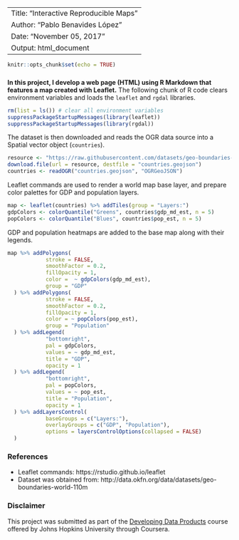 
---
Title: "Interactive Reproducible Maps"
Author: "Pablo Benavides López"
Date: "November 05, 2017"
Output: html_document
---

```r
knitr::opts_chunk$set(echo = TRUE)
```

### 

**In this project, I develop a web page (HTML) using R Markdown that features a map created with Leaflet.** The following chunk of R code clears environment variables and loads the `leaflet` and `rgdal` libraries.

```r
rm(list = ls()) # clear all environment variables
suppressPackageStartupMessages(library(leaflet))
suppressPackageStartupMessages(library(rgdal))
```

The dataset is then downloaded and reads the OGR data source into a Spatial vector object (`countries`).

```r
resource <- "https://raw.githubusercontent.com/datasets/geo-boundaries-world-110m/master/countries.geojson"
download.file(url = resource, destfile = "countries.geojson")
countries <- readOGR("countries.geojson", "OGRGeoJSON")
```

Leaflet commands are used to render a world map base layer, and prepare color palettes for GDP and population layers.

```r
map <- leaflet(countries) %>% addTiles(group = "Layers:")
gdpColors <- colorQuantile("Greens", countries$gdp_md_est, n = 5)
popColors <- colorQuantile("Blues", countries$pop_est, n = 5)
```

GDP and population heatmaps are added to the base map along with their legends.

```r
map %>% addPolygons(
            stroke = FALSE,
            smoothFactor = 0.2,
            fillOpacity = 1,
            color =  ~ gdpColors(gdp_md_est),
            group = "GDP"
  ) %>% addPolygons(
            stroke = FALSE,
            smoothFactor = 0.2,
            fillOpacity = 1,
            color = ~ popColors(pop_est),
            group = "Population"
  ) %>% addLegend(
            "bottomright",
            pal = gdpColors,
            values = ~ gdp_md_est,
            title = "GDP",
            opacity = 1
  ) %>% addLegend(
            "bottomright",
            pal = popColors,
            values = ~ pop_est,
            title = "Population",
            opacity = 1
  ) %>% addLayersControl(
            baseGroups = c("Layers:"),
            overlayGroups = c("GDP", "Population"),
            options = layersControlOptions(collapsed = FALSE)
  )
```

### References

- Leaflet commands: https://rstudio.github.io/leaflet
- Dataset was obtained from: http://data.okfn.org/data/datasets/geo-boundaries-world-110m

### Disclaimer

This project was submitted as part of the [Developing Data Products](https://www.coursera.org/learn/data-products) course offered by Johns Hopkins University through Coursera.

